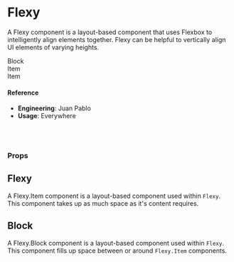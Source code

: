 
<Meta title="🛠 Utilities/UI Convenience/Flexy" component={Flexy} />

# Flexy

A Flexy component is a layout-based component that uses Flexbox to intelligently align elements together. Flexy can be helpful to vertically align UI elements of varying heights.

<Preview>
  <Story name="default">
    <Flexy>
      <Flexy.Block>
        <div style={{ background: 'dodgerblue' }}>Block</div>
      </Flexy.Block>
      <Flexy.Item>
        <div style={{ background: 'salmon' }}>Item</div>
      </Flexy.Item>
      <Flexy.Item>
        <div style={{ background: 'lightgreen' }}>Item</div>
      </Flexy.Item>
    </Flexy>
  </Story>
</Preview>

#### Reference

- **Engineering**: Juan Pablo
- **Usage**: Everywhere

<br />
<br />

### Props

<Props of={Flexy} />

## Flexy

A Flexy.Item component is a layout-based component used within `Flexy`. This component takes up as much space as it's content requires.

## Block

A Flexy.Block component is a layout-based component used within `Flexy`. This component fills up space between or around `Flexy.Item` components.

